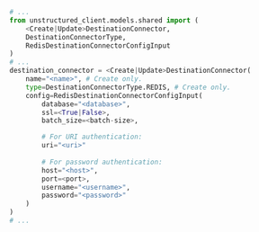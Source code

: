 ```python Python SDK
# ...
from unstructured_client.models.shared import (
    <Create|Update>DestinationConnector,
    DestinationConnectorType,
    RedisDestinationConnectorConfigInput
)
# ...
destination_connector = <Create|Update>DestinationConnector(
    name="<name>", # Create only.
    type=DestinationConnectorType.REDIS, # Create only.
    config=RedisDestinationConnectorConfigInput(
        database="<database>",
        ssl=<True|False>,
        batch_size=<batch-size>,

        # For URI authentication:
        uri="<uri>"
      
        # For password authentication:
        host="<host>",
        port=<port>,
        username="<username>",
        password="<password>"   
    )
)
# ...
```